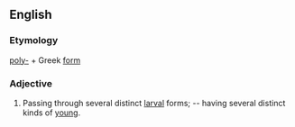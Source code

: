 ==English==

===Etymology===
[[poly-]] + Greek [[form]]

===Adjective===
{{en-adj|-}}

# {{context|zoology|lang=en}} Passing through several distinct [[larval]] forms; -- having several distinct kinds of [[young]].